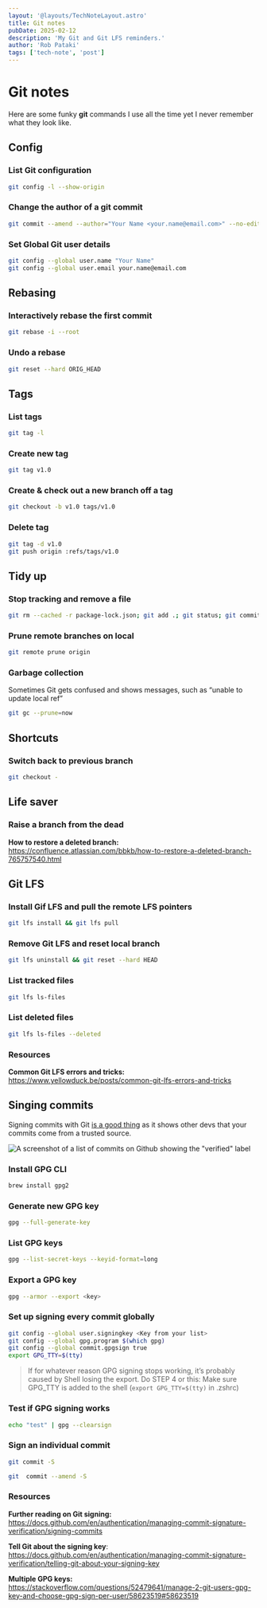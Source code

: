 ```yaml
---
layout: '@layouts/TechNoteLayout.astro'
title: Git notes
pubDate: 2025-02-12
description: 'My Git and Git LFS reminders.'
author: 'Rob Pataki'
tags: ['tech-note', 'post']
---
```


# Git notes

Here are some funky **git** commands I use all the time yet I never remember what they look like.

## Config

### List Git configuration

```sh
git config -l --show-origin
```

### Change the author of a git commit

```sh
git commit --amend --author="Your Name <your.name@email.com>" --no-edit
```

### Set Global Git user details

```sh
git config --global user.name "Your Name"
git config --global user.email your.name@email.com
```

## Rebasing

### Interactively rebase the first commit

```sh
git rebase -i --root
```

### Undo a rebase

```sh
git reset --hard ORIG_HEAD
```

## Tags

### List tags

```sh
git tag -l
```

### Create new tag

```sh
git tag v1.0
```

### Create & check out a new branch off a tag

```sh
git checkout -b v1.0 tags/v1.0
```

### Delete tag

```sh
git tag -d v1.0
git push origin :refs/tags/v1.0
```

## Tidy up

### Stop tracking and remove a file

```sh
git rm --cached -r package-lock.json; git add .; git status; git commit -m "Ignore unwanted files"
```

### Prune remote branches on local

```sh
git remote prune origin
```

### Garbage collection

Sometimes Git gets confused and shows messages, such as “unable to update local ref”

```sh
git gc --prune=now
```

## Shortcuts

### Switch back to previous branch

```sh
git checkout -
```

## Life saver

### Raise a branch from the dead

**How to restore a deleted branch:** https://confluence.atlassian.com/bbkb/how-to-restore-a-deleted-branch-765757540.html

## Git LFS

### Install Gif LFS and pull the remote LFS pointers

```sh
git lfs install && git lfs pull
```

### Remove Git LFS and reset local branch

```sh
git lfs uninstall && git reset --hard HEAD
```

### List tracked files

```sh
git lfs ls-files
```

### List deleted files

```sh
git lfs ls-files --deleted
```

### Resources

**Common Git LFS errors and tricks:** https://www.yellowduck.be/posts/common-git-lfs-errors-and-tricks

## Singing commits

Signing commits with Git [is a good thing](https://docs.github.com/en/authentication/managing-commit-signature-verification/about-commit-signature-verification) as it shows other devs that your commits come from a trusted source.

![A screenshot of a list of commits on Github showing the "verified" label](@assets/img/reminders-and-notes/git_verified-commits.webp)

### Install GPG CLI

```sh
brew install gpg2
```

### Generate new GPG key

```sh
gpg --full-generate-key
```

### List GPG keys

```sh
gpg --list-secret-keys --keyid-format=long
```

### Export a GPG key

```sh
gpg --armor --export <key>
```

### Set up signing every commit globally

```sh
git config --global user.signingkey <Key from your list>
git config --global gpg.program $(which gpg)
git config --global commit.gpgsign true
export GPG_TTY=$(tty)
```

> If for whatever reason GPG signing stops working, it’s probably caused by Shell losing the export. Do STEP 4 or this: Make sure GPG_TTY is added to the shell (`export GPG_TTY=$(tty)` in .zshrc)

### Test if GPG signing works

```sh
echo "test" | gpg --clearsign
```

### Sign an individual commit

```sh
git commit -S
```

```sh
git  commit --amend -S
```

### Resources

**Further reading on Git signing:** https://docs.github.com/en/authentication/managing-commit-signature-verification/signing-commits

**Tell Git about the signing key**: https://docs.github.com/en/authentication/managing-commit-signature-verification/telling-git-about-your-signing-key

**Multiple GPG keys:** https://stackoverflow.com/questions/52479641/manage-2-git-users-gpg-key-and-choose-gpg-sign-per-user/58623519#58623519
